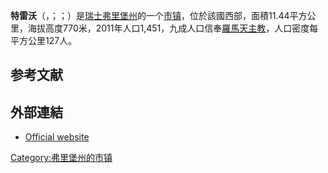 {{noteTA|G1=瑞士地名}}
{{Infobox Switzerland municipality}}
'''特雷沃'''（{{lang-fr|Treyvaux}}，{{IPA-fr|tʁɛvo}}；{{lang-frp|Trèvâlx}}；{{lang-de|label=德语旧名|Treffels}}）是[[瑞士|瑞士]][[弗里堡州|弗里堡州]]的一个[[市镇_(瑞士)|市镇]]，位於該國西部，面積11.44平方公里，海拔高度770米，2011年人口1,451，九成人口信奉[[羅馬天主教|羅馬天主教]]，人口密度每平方公里127人。

== 参考文献 ==
{{Reflist}}

==外部連結==
* [http://www.treyvaux.ch Official website] {{Wayback|url=http://www.treyvaux.ch/ |date=20060927030127 }} {{fr icon}}

{{Switzerland-geo-stub}}
[[Category:弗里堡州的市镇|Category:弗里堡州的市镇]]